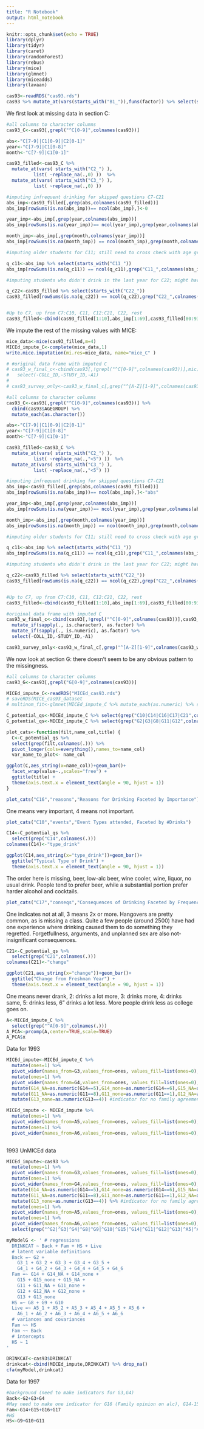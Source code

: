 ```yaml
---
title: "R Notebook"
output: html_notebook
---
```


```r
knitr::opts_chunk$set(echo = TRUE)
library(dplyr)
library(tidyr)
library(caret)
library(randomForest)
library(rebus)
library(mice)
library(glmnet)
library(miceadds)
library(lavaan)
```


```r
cas93<-readRDS("cas93.rds")
cas93 %>% mutate_at(vars(starts_with("B1_")),funs(factor)) %>% select(starts_with("B1_")) %>% count(B1_E)
```

We first look at missing data in section C:
\begin{enumerate}
  \item If the student hasn't had >5 drinks in a row for the past two weeks, they skip C2 and C3
  \item C6: If the student is alcohol abstinent, then they skip C7-C21. If the student hasn't drank in the past year, they skip C7-C18. If the student hasn't drank in the past month, they skip C7-C11.
  \item C11: Students skip this question if they are 21 years or older
  \item C22: Students skip this question if they have not had alcohol within the past year.
\end{enumerate}


```r
#all columns to character columns
cas93_C<-cas93[,grepl("^C[0-9]",colnames(cas93))]

abs<-"C[7-9]|C1[0-9]|C2[0-1]"
year<-"C[7-9]|C1[0-8]"
month<-"C[7-9]|C1[0-1]"

cas93_filled<-cas93_C %>% 
  mutate_at(vars( starts_with("C2_") ), 
          list( ~replace_na(.,0) ))  %>%
  mutate_at(vars( starts_with("C3_") ), 
          list( ~replace_na(.,0) ))

#imputing infrequent drinking for skipped questions C7-C21
abs_imp<-cas93_filled[,grep(abs,colnames(cas93_filled))]
abs_imp[rowSums(is.na(abs_imp))== ncol(abs_imp),]<-0

year_imp<-abs_imp[,grep(year,colnames(abs_imp))]
abs_imp[rowSums(is.na(year_imp))== ncol(year_imp),grep(year,colnames(abs_imp))]<-0

month_imp<-abs_imp[,grep(month,colnames(year_imp))]
abs_imp[rowSums(is.na(month_imp)) == ncol(month_imp),grep(month,colnames(year_imp))]<-0

#imputing older students for C11; still need to cross check with age group variable

q_c11<-abs_imp %>% select(starts_with("C11_"))
abs_imp[rowSums(is.na(q_c11)) == ncol(q_c11),grep("C11_",colnames(abs_imp))]<-0

#imputing students who didn't drink in the last year for C22; might have to take this with a grain of salt

q_c22<-cas93_filled %>% select(starts_with("C22_"))
cas93_filled[rowSums(is.na(q_c22)) == ncol(q_c22),grep("C22_",colnames(cas93_filled))]<-0


#Up to C7, up from C7:C10, C11, C12:C21, C22, rest
cas93_filled<-cbind(cas93_filled[1:10],abs_imp[1:69],cas93_filled[80:93])

```

We impute the rest of the missing values with MICE:

```r
mice_data<-mice(cas93_filled,m=4)
MICEd_impute_C<-complete(mice_data,1)
write.mice.imputation(mi.res=mice_data, name="mice_C" )

# #original data frame with imputed C
# cas93_w_final_c<-cbind(cas93[,!grepl("^C[0-9]",colnames(cas93))],mic) %>%
#   select(-COLL_ID,-STUDY_ID,-A1)
# 
# cas93_survey_only<-cas93_w_final_c[,grep("^[A-Z][1-9]",colnames(cas93_w_final_c))] 
```


```r

#all columns to character columns
cas93_C<-cas93[,grepl("^C[0-9]",colnames(cas93))] %>%
  cbind(cas93$AGEGROUP) %>%
  mutate_each(as.character())

abs<-"C[7-9]|C1[0-9]|C2[0-1]"
year<-"C[7-9]|C1[0-8]"
month<-"C[7-9]|C1[0-1]"

cas93_filled<-cas93_C %>% 
  mutate_at(vars( starts_with("C2_") ), 
          list( ~replace_na(.,"<5") ))  %>%
  mutate_at(vars( starts_with("C3_") ), 
          list( ~replace_na(.,"<5") ))

#imputing infrequent drinking for skipped questions C7-C21
abs_imp<-cas93_filled[,grep(abs,colnames(cas93_filled))]
abs_imp[rowSums(is.na(abs_imp))== ncol(abs_imp),]<-"abs"

year_imp<-abs_imp[,grep(year,colnames(abs_imp))]
abs_imp[rowSums(is.na(year_imp))== ncol(year_imp),grep(year,colnames(abs_imp))]<-">year"

month_imp<-abs_imp[,grep(month,colnames(year_imp))]
abs_imp[rowSums(is.na(month_imp)) == ncol(month_imp),grep(month,colnames(year_imp))]<-">month"

#imputing older students for C11; still need to cross check with age group variable

q_c11<-abs_imp %>% select(starts_with("C11_"))
abs_imp[rowSums(is.na(q_c11)) == ncol(q_c11),grep("C11_",colnames(abs_imp))]<-">21"

#imputing students who didn't drink in the last year for C22; might have to take this with a grain of salt

q_c22<-cas93_filled %>% select(starts_with("C22_"))
cas93_filled[rowSums(is.na(q_c22)) == ncol(q_c22),grep("C22_",colnames(cas93_filled))]<-">year"


#Up to C7, up from C7:C10, C11, C12:C21, C22, rest
cas93_filled<-cbind(cas93_filled[1:10],abs_imp[1:69],cas93_filled[80:93])

#original data frame with imputed C
cas93_w_final_c<-cbind(cas93[,!grepl("^C[0-9]",colnames(cas93))],cas93_filled)  %>%
  mutate_if(sapply(., is.character), as.factor) %>%
  mutate_if(sapply(., is.numeric), as.factor) %>%
  select(-COLL_ID,-STUDY_ID,-A1)

cas93_survey_only<-cas93_w_final_c[,grep("^[A-Z][1-9]",colnames(cas93_w_final_c))] 

```


We now look at section G: there doesn't seem to be any obvious pattern to the missingness.

```r
#all columns to character columns
cas93_G<-cas93[,grepl("G[0-9]",colnames(cas93))] 
```


```r
MICEd_impute_C<-readRDS("MICEd_cas93.rds")
# saveRDS(MICE_cas93_dataset
# multinom_fit<-glmnet(MICEd_impute_C %>% mutate_each(as.numeric) %>% select(-C8) %>% as.matrix(), MICEd_impute_C %>% mutate_each(as.numeric) %>% select(C8) %>% as.matrix(), family="multinomial")
```
```r
C_potential_qs<-MICEd_impute_C %>% select(grep("C10|C14|C16|C17|C21",colnames(MICEd_impute_C)))
G_potential_qs<-MICEd_impute_C %>% select(grep("G2|G3|G8|G11|G12",colnames(MICEd_impute_C)))

plot_cats<-function(filt,name_col,title) {
  C<-C_potential_qs %>% 
  select(grep(filt,colnames(.))) %>%
  pivot_longer(cols=everything(),names_to=name_col)
  var_name_to_plot<- name_col

ggplot(C,aes_string(x=name_col))+geom_bar()+
  facet_wrap(value~.,scales="free") +
  ggtitle(title) +
  theme(axis.text.x = element_text(angle = 90, hjust = 1))
}

plot_cats("C16","reasons","Reasons for Drinking Faceted by Importance")
```
One means very important, 4 means not important. 
```r
plot_cats("C10","events","Event Types attended, Faceted by #Drinks")

```

```r
C14<-C_potential_qs %>% 
  select(grep("C14",colnames(.))) 
colnames(C14)<-"type_drink"

ggplot(C14,aes_string(x="type_drink"))+geom_bar()+
  ggtitle("Typical Type of Drink") +
  theme(axis.text.x = element_text(angle = 90, hjust = 1))
```
The order here is missing, beer, low-alc beer, wine cooler, wine, liquor, no usual drink. People tend to prefer beer, while a substantial portion prefer harder alcohol and cocktails.

```r
plot_cats("C17","conseqs","Consequences of Drinking Faceted by Frequency")
```

One indicates not at all, 3 means 2x or more. Hangovers are pretty common, as is missing a class. Quite a few people (around 2500) have had one experience where drinking caused them to do something they regretted. Forgetfullness, arguments, and unplanned sex are also not-insignificant consequences.

```r
C21<-C_potential_qs %>% 
  select(grep("C21",colnames(.))) 
colnames(C21)<-"change"

ggplot(C21,aes_string(x="change"))+geom_bar()+
  ggtitle("Change from Freshman Year") +
  theme(axis.text.x = element_text(angle = 90, hjust = 1))
```
One means never drank, 2: drinks a lot more, 3: drinks more, 4: drinks same, 5: drinks less, 6" drinks a lot less. More people drink less as college goes on.

```r
A<-MICEd_impute_C %>%
  select(grep("^A[0-9]",colnames(.)))
A_PCA<-prcomp(A,center=TRUE,scale=TRUE)
A_PCA$x
```


Data for 1993

```r

MICEd_impute<-MICEd_impute_C %>% 
  mutate(ones=1) %>%
  pivot_wider(names_from=G3,values_from=ones, values_fill=list(ones=0),names_prefix = "G3_") %>%  #indicators for race
  mutate(ones=1) %>%
  pivot_wider(names_from=G4,values_from=ones, values_fill=list(ones=0),names_prefix = "G4_") %>%  #indicators for religion
  mutate(G14_NA=as.numeric(G14==5),G14_none=as.numeric(G14==6),G15_NA=as.numeric(G15==5),G15_none=as.numeric(G15==6)) %>% #indicators for don't know/NA, parental education
  mutate(G11_NA=as.numeric(G11==8),G11_none=as.numeric(G11==1),G12_NA=as.numeric(G12==8),G12_none=as.numeric(G12==1)) %>% #indicators for don't know/NA, parental drinking
  mutate(G13_none=as.numeric(G13==4)) #indicator for no family agreement about drinking


```
```r
MICEd_impute <- MICEd_impute %>%
  mutate(ones=1) %>%
  pivot_wider(names_from=A5,values_from=ones, values_fill=list(ones=0),names_prefix = "A5_") %>%  #indicators for housing type
  mutate(ones=1) %>%
  pivot_wider(names_from=A6,values_from=ones, values_fill=list(ones=0),names_prefix = "A6_")  #indicators for roommates
  
```

1993 UnMICEd data

```r
MICEd_impute<-cas93 %>% 
  mutate(ones=1) %>%
  pivot_wider(names_from=G3,values_from=ones, values_fill=list(ones=0),names_prefix = "G3_") %>%  #indicators for race
  mutate(ones=1) %>%
  pivot_wider(names_from=G4,values_from=ones, values_fill=list(ones=0),names_prefix = "G4_") %>%  #indicators for religion
  mutate(G14_NA=as.numeric(G14==5),G14_none=as.numeric(G14==6),G15_NA=as.numeric(G15==5),G15_none=as.numeric(G15==6)) %>% #indicators for don't know/NA, parental education
  mutate(G11_NA=as.numeric(G11==8),G11_none=as.numeric(G11==1),G12_NA=as.numeric(G12==8),G12_none=as.numeric(G12==1)) %>% #indicators for don't know/NA, parental drinking
  mutate(G13_none=as.numeric(G13==4)) %>% #indicator for no family agreement about drinking
  mutate(ones=1) %>%
  pivot_wider(names_from=A5,values_from=ones, values_fill=list(ones=0),names_prefix = "A5_") %>%  #indicators for housing type
  mutate(ones=1) %>%
  pivot_wider(names_from=A6,values_from=ones, values_fill=list(ones=0),names_prefix = "A6_")  %>%  #indicators for roommates  
  select(grep("^G2|^G3|^G4|^G8|^G9|^G10|^G15|^G14|^G11|^G12|^G13|^A5|^A6",colnames(.)))

```


```r
myModelG <- ' # regressions
  DRINKCAT ~ Back + Fam + HS + Live
  # latent variable definitions
  Back =~ G2 + 
    G3_1 + G3_2 + G3_3 + G3_4 + G3_5 + 
    G4_1 + G4_2 + G4_3 + G4_4 + G4_5 + G4_6
  Fam =~ G14 + G14_NA + G14_none +
    G15 + G15_none + G15_NA +
    G11 + G11_NA + G11_none +
    G12 + G12_NA + G12_none +
    G13 + G13_none
  HS =~ G8 + G9 + G10
  Live =~ A5_1 + A5_2 + A5_3 + A5_4 + A5_5 + A5_6 +
    A6_1 + A6_2 + A6_3 + A6_4 + A6_5 + A6_6
  # variances and covariances
  Fam ~~ HS
  Fam ~~ Back
  # intercepts
  HS ~ 1
'
```


```r
DRINKCAT<-cas93$DRINKCAT
drinkcat<-cbind(MICEd_impute,DRINKCAT) %>% drop_na()
cfa(myModel,drinkcat)
```


Data for 1997

```r
#background (need to make indicators for G3,G4)
Back<-G2+G3+G4
#May need to make one indicator for G16 (Family opinion on alc), G14-15 (the idk or not applicable options)
Fam<-G14+G15+G16+G17
#HS
HS<-G9+G10+G11

```


